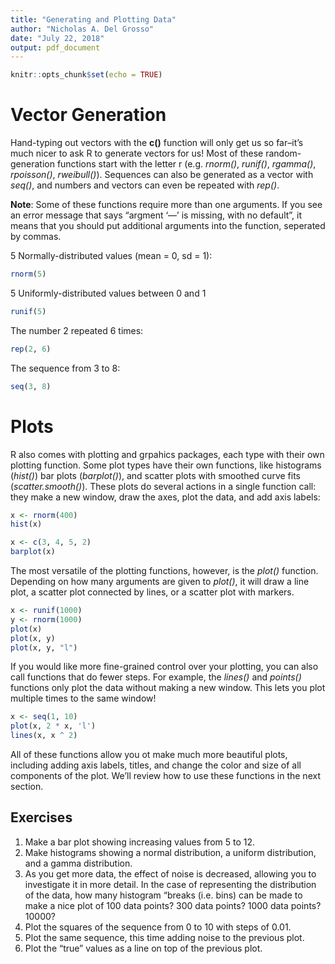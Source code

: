 ```yaml
---
title: "Generating and Plotting Data"
author: "Nicholas A. Del Grosso"
date: "July 22, 2018"
output: pdf_document
---
```


```r
knitr::opts_chunk$set(echo = TRUE)
```

# Vector Generation

Hand-typing out vectors with the **c()** function will only get us so far--it's much nicer to ask R to generate vectors for us!  Most of these random-generation functions start with the letter r (e.g. *rnorm()*, *runif()*, *rgamma()*, *rpoisson()*, *rweibull()*).  Sequences can also be generated as a vector with *seq()*, and numbers and vectors can even be repeated with *rep()*.

**Note**: Some of these functions require more than one arguments.  If you see an error message that says "argment '---' is missing, with no default", it means that you should put additional arguments into the function, seperated by commas.

5 Normally-distributed values (mean = 0, sd = 1):

```r
rnorm(5)
```

5 Uniformly-distributed values between 0 and 1

```r
runif(5)
```

The number 2 repeated 6 times:

```r
rep(2, 6)
```

The sequence from 3 to 8:

```r
seq(3, 8)
```


# Plots

R also comes with plotting and grpahics packages, each type with their own plotting function.  Some plot types have their own functions, like histograms (*hist()*) bar plots (*barplot()*), and scatter plots with smoothed curve fits (*scatter.smooth()*).  These plots do several actions in a single function call: they make a new window, draw the axes, plot the data, and add axis labels:

```r
x <- rnorm(400)
hist(x)
```

```r
x <- c(3, 4, 5, 2)
barplot(x)
```

The most versatile of the plotting functions, however, is the *plot()* function.  Depending on how many arguments are given to *plot()*, it will draw a line plot, a scatter plot connected by lines, or a scatter plot with markers.

```r
x <- runif(1000)
y <- rnorm(1000)
plot(x)
plot(x, y)
plot(x, y, "l")
```

If you would like more fine-grained control over your plotting, you can also call functions that do fewer steps.  For example, the *lines()* and *points()* functions only plot the data without making a new window.  This lets you plot multiple times to the same window!

```r
x <- seq(1, 10)
plot(x, 2 * x, 'l')
lines(x, x ^ 2)

```


All of these functions allow you ot make much more beautiful plots, including adding axis labels, titles, and change the color and size of all components of the plot.  We'll review how to use these functions in the next section.


## Exercises

  1. Make a bar plot showing increasing values from 5 to 12.
  2. Make histograms showing a normal distribution, a uniform distribution, and a gamma distribution.
  3. As you get more data, the effect of noise is decreased, allowing you to investigate it in more detail.  In the case of representing the distribution of the data, how many histogram "breaks (i.e. bins) can be made to make a nice plot of 100 data points?  300 data points?  1000 data points? 10000?
  4. Plot the squares of the sequence from 0 to 10 with steps of 0.01.
  5. Plot the same sequence, this time adding noise to the previous plot.
  6. Plot the "true" values as a line on top of the previous plot.
  






